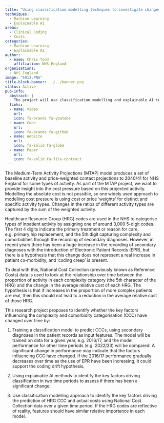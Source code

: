 ```yaml
---
title: "Using classification modelling technques to investigate changes in Healthcare Resources Group (HRG) coding over time"
techniques:
  - Machine Learning
  - Explainable AI
areas:
  - Clinical Coding
  - Costs
categories:
  - Machine Learning
  - Explainable AI
author:
  - name: Chris Todd
    affiliation: NHS England
organisations:
  - NHS England
image: "6012.PNG"
title-block-banner: ../../banner.png
status: Active
pub-info:
  abstract: |
    The project will use classification modelling and explainable AI to identify changes in complexity and comorbidity categorisation over time, ensuring accurate cost pressure insights.
  links:
  - name: Video
    url:
    icon: fa-brands fa-youtube
  - name: Code
    url:
    icon: fa-brands fa-github
  - name: Website
    url:
    icon: fa-solid fa-globe
  - name: Paper
    url:
    icon: fa-solid fa-file-contract
---
```


The Medium-Term Activity Projections (MTAP) model produces a set of baseline activity and price-weighted contact projections to 2040/41 for NHS England for some types of activity. As part of the MTAP project, we want to provide insight into the cost pressure based on this projected activity. Modelling the absolute cost is not possible, so one widely used approach to modelling cost pressure is using cost or price ‘weights’ for distinct and specific activity types. Changes in the ratios of different activity types are captured by the sum of the weighted activity.

Healthcare Resource Group (HRG) codes are used in the NHS to categorise types of inpatient activity by assigning one of around 3,000 5-digit codes. The first 4 digits indicate the primary treatment or reason for care, e.g. primary hip replacement, and the 5th digit capturing complexity and comorbidities through the recording of secondary diagnoses. However, in recent years there has been a huge increase in the recording of secondary diagnoses with the introduction of Electronic Patient Records (EPR), but there is a hypothesis that this change does not represent a real increase in patient co-morbidity, and ‘coding creep’ is present.

To deal with this, National Cost Collection (previously known as Reference Costs) data is used to look at the relationship over time between the proportion of activity in each complexity category (the 5th character of the HRG) and the change in the average relative cost of each HRG. The hypothesis is that if increases in the proportion of more complex patients are real, then this should not lead to a reduction in the average relative cost of those HRG.

This research project proposes to identify whether the key factors influencing the complexity and comorbidity categorisation (CCC) have changed over time by:

1. Training a classification model  to predict CCCs, using secondary diagnoses in the patient records as input features.  The model will be trained on data for a given year, e.g. 2016/17, and the model performance for other time periods (e.g. 2022/23) will be compared. A significant change in performance may indicate that the factors influencing CCC have changed. If the 2016/17 performance gradually decreases over time as the use of EPR have been increasing, it could support the coding drift hypothesis.

2. Using explainable AI methods to identify the key factors driving classification in two time periods to assess if there has been a significant change.

3. Use classification modelling approach to identify the key factors driving the prediction of HRG CCC and actual costs using National Cost Collection data over a given time period. If the HRG codes are reflective of reality, features should have similar relative importance in each model.
